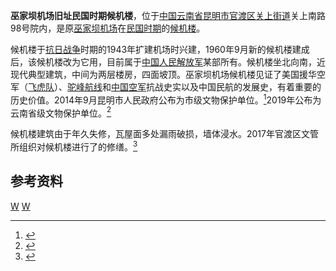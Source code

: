 {{coord|25|00|19.1|N|102|44|41.7|E|region:CN_type:landmark|display=title}}
{{文物保护单位
| 级别 = 省级
| 省区市 = 云南省
| 名称 = 巫家坝机场旧址民国时期候机楼
| 图片 = [[File:Kunming_wujiaba_airport_1st_generation_terminal.jpg|270px]]
| 编号 = 8-54
| 分类 = 近现代重要史迹及代表性建筑
| 时代 = 民国
| 所在 = [[昆明市|昆明市]][[官渡区|官渡区]]
| 登录 = 2019年公布
| 备注 ={{maplink|frame=yes|plain=yes|type=point|frame-lat=25.005293|frame-long=102.744905|zoom=12|coord={{coord|25.005293|102.744905}}}}
}}
'''巫家坝机场旧址民国时期候机楼'''，位于[[中国|中国]][[云南省|云南省]][[昆明市|昆明市]][[官渡区|官渡区]][[关上街道|关上街道]]关上南路98号院内，是原[[昆明巫家坝国际机场|巫家坝机场]]在[[中华民国大陆时期|民国时期]]的[[候机楼|候机楼]]。

候机楼于[[抗日战争|抗日战争]]时期的1943年扩建机场时兴建，1960年9月新的候机楼建成后，该候机楼改为它用，目前属于[[中国人民解放军|中国人民解放军]]某部所有。候机楼坐北向南，近现代典型建筑，中间为两层楼房，四面坡顶。巫家坝机场候机楼见证了美国援华空军（[[飞虎队|飞虎队]]）、[[驼峰航线|驼峰航线]]和[[中国空军|中国空军]]抗战史实以及中国民航的发展史，有着重要的历史价值。2014年9月昆明市人民政府公布为市级文物保护单位。<ref>{{cite web |title=巫家坝机场旧址民国时期候机楼将进行抢救性保护|url=http://news.cnr.cn/native/pic/20161228/t20161228_523406534.shtml|website=央广网|accessdate=2020-09-05}}</ref>2019年公布为云南省级文物保护单位。<ref>{{cite web |title=官渡区两处文物入选第八批省级文物保护单位|url=https://www.kunming.cn/news/c/2019-04-18/12626518.shtml|website=昆明信息港|accessdate=2020-09-05}}</ref>

候机楼建筑由于年久失修，瓦屋面多处漏雨破损，墙体浸水。2017年官渡区文管所组织对候机楼进行了的修缮。<ref>{{cite web |title=巫家坝机场旧址民国时期候机楼抢救性保护工程顺利通过竣工验收|url=https://www.kunming.cn/zt/2018-01/11/content_4923138.htm|website=昆明信息港|accessdate=2020-09-05}}</ref>
==参考资料==
{{reflist}}
[[Category:官渡区|W]]
[[Category:昆明文物保护单位|W]]
